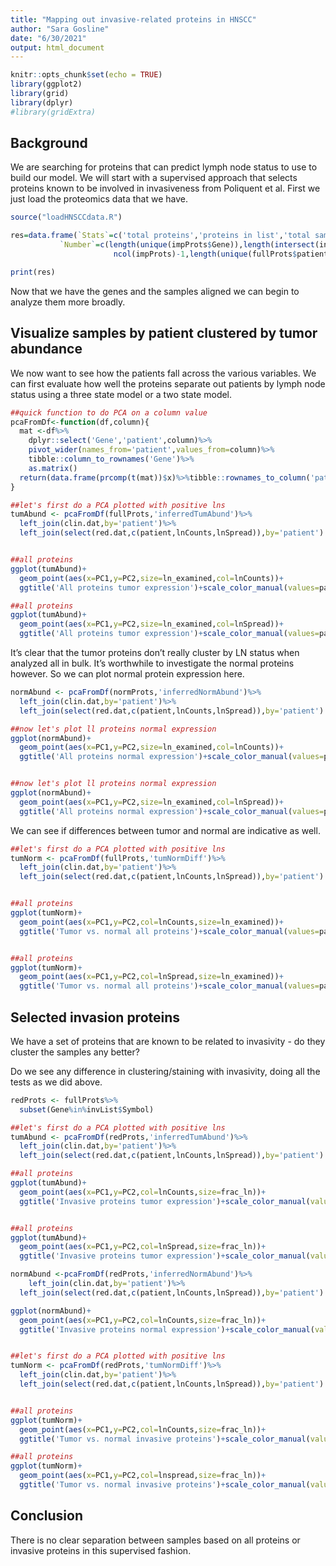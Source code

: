 ```yaml
---
title: "Mapping out invasive-related proteins in HNSCC"
author: "Sara Gosline"
date: "6/30/2021"
output: html_document
---
```


```r
knitr::opts_chunk$set(echo = TRUE)
library(ggplot2)
library(grid)
library(dplyr)
#library(gridExtra)
```

## Background
We are searching for proteins that can predict lymph node status to use to build our model. We will start with a supervised approach that selects proteins known to be involved in invasiveness from Poliquent et al. First we just load the proteomics data that we have. 

```r
source("loadHNSCCdata.R")

res=data.frame(`Stats`=c('total proteins','proteins in list','total samples','total with normal and tumor'),
           `Number`=c(length(unique(impProts$Gene)),length(intersect(invList$Symbol,fullProts$Gene)),
                       ncol(impProts)-1,length(unique(fullProts$patient))))

print(res)
```
Now that we have the genes and the samples aligned we can begin to analyze them more broadly.


## Visualize samples by patient clustered by tumor abundance

We now want to see how the patients fall across the various variables. We can first evaluate how well the proteins separate out patients by lymph node status using a three state model or a two state model.


```r

##quick function to do PCA on a column value
pcaFromDf<-function(df,column){
  mat <-df%>%
    dplyr::select('Gene','patient',column)%>%
    pivot_wider(names_from='patient',values_from=column)%>%
    tibble::column_to_rownames('Gene')%>%
    as.matrix()
  return(data.frame(prcomp(t(mat))$x)%>%tibble::rownames_to_column('patient'))
}

##let's first do a PCA plotted with positive lns
tumAbund <- pcaFromDf(fullProts,'inferredTumAbund')%>%
  left_join(clin.dat,by='patient')%>%
  left_join(select(red.dat,c(patient,lnCounts,lnSpread)),by='patient')


##all proteins
ggplot(tumAbund)+
  geom_point(aes(x=PC1,y=PC2,size=ln_examined,col=lnCounts))+
  ggtitle('All proteins tumor expression')+scale_color_manual(values=pal)

##all proteins
ggplot(tumAbund)+
  geom_point(aes(x=PC1,y=PC2,size=ln_examined,col=lnSpread))+
  ggtitle('All proteins tumor expression')+scale_color_manual(values=pal)
```

It's clear that the tumor proteins don't really cluster by LN status when analyzed all in bulk. It's worthwhile to investigate the normal proteins however. So we can plot normal protein expression here. 
```r


normAbund <- pcaFromDf(normProts,'inferredNormAbund')%>%
  left_join(clin.dat,by='patient')%>%
  left_join(select(red.dat,c(patient,lnCounts,lnSpread)),by='patient')

##now let's plot ll proteins normal expression
ggplot(normAbund)+
  geom_point(aes(x=PC1,y=PC2,size=ln_examined,col=lnCounts))+
  ggtitle('All proteins normal expression')+scale_color_manual(values=pal)


##now let's plot ll proteins normal expression
ggplot(normAbund)+
  geom_point(aes(x=PC1,y=PC2,size=ln_examined,col=lnSpread))+
  ggtitle('All proteins normal expression')+scale_color_manual(values=pal)

```

We can see if differences between tumor and normal are indicative as well.

```r
##let's first do a PCA plotted with positive lns
tumNorm <- pcaFromDf(fullProts,'tumNormDiff')%>%
  left_join(clin.dat,by='patient')%>%
  left_join(select(red.dat,c(patient,lnCounts,lnSpread)),by='patient')


##all proteins
ggplot(tumNorm)+
  geom_point(aes(x=PC1,y=PC2,col=lnCounts,size=ln_examined))+
  ggtitle('Tumor vs. normal all proteins')+scale_color_manual(values=pal)


##all proteins
ggplot(tumNorm)+
  geom_point(aes(x=PC1,y=PC2,col=lnSpread,size=ln_examined))+
  ggtitle('Tumor vs. normal all proteins')+scale_color_manual(values=pal)

```


## Selected invasion proteins
We have a set of proteins that are known to be related to invasivity - do they cluster the samples any better? 

Do we see any difference  in clustering/staining with invasivity, doing all the tests as we did above. 

```r

redProts <- fullProts%>%
  subset(Gene%in%invList$Symbol)

##let's first do a PCA plotted with positive lns
tumAbund <- pcaFromDf(redProts,'inferredTumAbund')%>%
  left_join(clin.dat,by='patient')%>%
  left_join(select(red.dat,c(patient,lnCounts,lnSpread)),by='patient')

##all proteins
ggplot(tumAbund)+
  geom_point(aes(x=PC1,y=PC2,col=lnCounts,size=frac_ln))+
  ggtitle('Invasive proteins tumor expression')+scale_color_manual(values=pal)


##all proteins
ggplot(tumAbund)+
  geom_point(aes(x=PC1,y=PC2,col=lnSpread,size=frac_ln))+
  ggtitle('Invasive proteins tumor expression')+scale_color_manual(values=pal)

normAbund <-pcaFromDf(redProts,'inferredNormAbund')%>%
    left_join(clin.dat,by='patient')%>%
  left_join(select(red.dat,c(patient,lnCounts,lnSpread)),by='patient')

ggplot(normAbund)+
  geom_point(aes(x=PC1,y=PC2,col=lnCounts,size=frac_ln))+
  ggtitle('Invasive proteins normal expression')+scale_color_manual(values=pal)


##let's first do a PCA plotted with positive lns
tumNorm <- pcaFromDf(redProts,'tumNormDiff')%>%
  left_join(clin.dat,by='patient')%>%
  left_join(select(red.dat,c(patient,lnCounts,lnSpread)),by='patient')


##all proteins
ggplot(tumNorm)+
  geom_point(aes(x=PC1,y=PC2,col=lnCounts,size=frac_ln))+
  ggtitle('Tumor vs. normal invasive proteins')+scale_color_manual(values=pal)

##all proteins
ggplot(tumNorm)+
  geom_point(aes(x=PC1,y=PC2,col=lnspread,size=frac_ln))+
  ggtitle('Tumor vs. normal invasive proteins')+scale_color_manual(values=pal)

```


## Conclusion
There is no clear separation between samples based on all proteins or invasive proteins in this supervised fashion. 